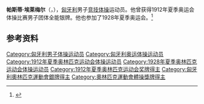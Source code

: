 {{NoteTA|G1=Sports}}
{{eastern name order|[[匈牙利语|匈牙利语]]}}

'''帕斯蒂·埃莱梅尔'''（{{lang-hu|Pászti Elemér}}，{{bd|1889年|12月20日|1965年|10月27日}}），[[匈牙利|匈牙利]]男子[[竞技体操|竞技体操]]运动员。他曾获得1912年夏季奥运会体操比赛男子团体全能银牌。他也参加了1928年夏季奥运会。<ref>{{Cite web|title=Elemer PASZTY|url=https://www.olympic.org/elemer-paszty|accessdate=2021-03-25|work=International Olympic Committee|archive-date=2016-10-07|archive-url=https://web.archive.org/web/20161007113449/https://www.olympic.org/elemer-paszty|dead-url=no}}</ref>

== 参考资料 ==
{{reflist}}

{{Authority control}}
{{DEFAULTSORT:Pászti, Elemér}}
[[Category:匈牙利男子体操运动员|Category:匈牙利男子体操运动员]]
[[Category:匈牙利奥运体操运动员|Category:匈牙利奥运体操运动员]]
[[Category:1912年夏季奥林匹克运动会体操运动员|Category:1912年夏季奥林匹克运动会体操运动员]]
[[Category:1928年夏季奥林匹克运动会体操运动员|Category:1928年夏季奥林匹克运动会体操运动员]]
[[Category:1912年夏季奥林匹克运动会奖牌得主|Category:1912年夏季奥林匹克运动会奖牌得主]]
[[Category:匈牙利奧林匹克運動會銀牌得主|Category:匈牙利奧林匹克運動會銀牌得主]]
[[Category:奧林匹克運動會體操獎牌得主|Category:奧林匹克運動會體操獎牌得主]]